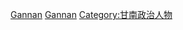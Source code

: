 [[Category:中華人民共和國州長|Gannan]]
[[Category:中華人民共和國甘肅省地方政府官員|Gannan]]
[[Category:甘南政治人物|Category:甘南政治人物]]